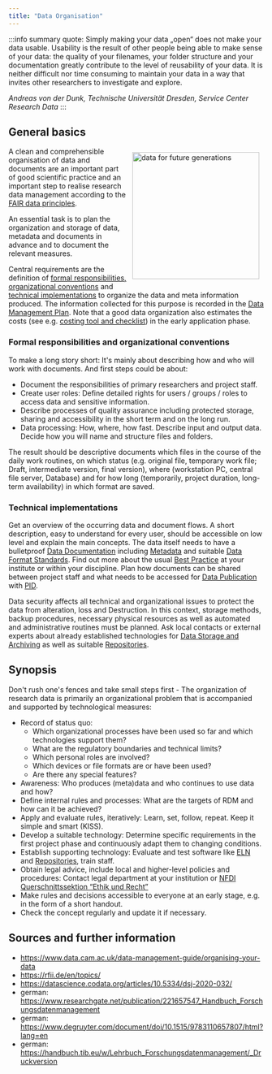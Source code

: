 ```yaml
---
title: "Data Organisation"
---
```


:::info summary quote:
Simply making your data „open“ does not make your data usable. Usability is the result of other people being able to make sense of your data: the quality of your filenames, your folder structure and your documentation greatly contribute to the level of reusability of your data. It is neither difficult nor time consuming to maintain your data in a way that invites other researchers to investigate and explore.

_Andreas von der Dunk, Technische Universität Dresden, Service Center Research Data_
:::

## General basics

<img alt="data for future generations" src='/docs/30_problems/img/data_1517.png' width="250" align="right" vspace="10" hspace="10" />

A clean and comprehensible organisation of data and documents are an important part of good scientific practice and an important step to realise research data management according to the [FAIR data principles](/docs/topics/fair). 

An essential task is to plan the organization and storage of data, metadata and documents in advance and to document the relevant measures.

Central requirements are the definition of [formal responsibilities, organizational conventions](#formal-responsibilities-and-organizational-conventions) and [technical implementations](#technical-implementations) to organize the data and meta information produced. The information collected for this purpose is recorded in the [Data Management Plan](/docs/problems/dmp). Note that a good data organization also estimates the costs (see e.g. [costing tool and checklist](https://ukdataservice.ac.uk/learning-hub/research-data-management/plan-to-share/costing/)) in the early application phase.


### Formal responsibilities and organizational conventions

To make a long story short: It's mainly about describing how and who will work with documents. And first steps could be about:
- Document the responsibilities of primary researchers and project staff.
- Create user roles: Define detailed rights for users / groups / roles to access data and sensitive information.
- Describe processes of quality assurance including protected storage, sharing and accessibility in the short term and on the long run.
- Data processing: How, where, how fast. Describe input and output data. Decide how you will name and structure files and folders.

The result should be descriptive documents which files in the course of the daily work routines, on which status (e.g. original file, temporary work file; Draft, intermediate version, final version), where (workstation PC, central file server, Database) and for how long (temporarily, project duration, long-term availability) in which format are saved.


### Technical implementations

Get an overview of the occurring data and document flows. A short description, easy to understand for every user, should be accessible on low level and explain the main concepts. The data itself needs to have a bulletproof [Data Documentation](/docs/problems/data_documentation) including [Metadata](/docs/topics/metadata/) and suitable [Data Format Standards](/docs/topics/format_standards/). Find out more about the usual [Best Practice](/docs/topics/best_practice/) at your institute or within your discipline. Plan how documents can be shared between project staff and what needs to be accessed for [Data Publication](/docs/problems/data_publication/) with [PID](/docs/topics/pid/).

Data security affects all technical and organizational issues to protect the data from alteration, loss and Destruction. In this context, storage methods, backup procedures, necessary physical resources as well as automated and administrative routines must be planned. Ask local contacts or external experts about already established technologies for [Data Storage and Archiving](/docs/problems/data_storage) as well as suitable [Repositories](/docs/topics/repositories/).


## Synopsis

Don't rush one's fences and take small steps first - The organization of research data is primarily an organizational problem that is accompanied and supported by technological measures:
- Record of status quo:
    - Which organizational processes have been used so far and which technologies support them?
    - What are the regulatory boundaries and technical limits?
    - Which personal roles are involved?
    - Which devices or file formats are or have been used?
    - Are there any special features?
- Awareness: Who produces (meta)data and who continues to use data and how?
- Define internal rules and processes: What are the targets of RDM and how can it be achieved?
- Apply and evaluate rules, iteratively: Learn, set, follow, repeat. Keep it simple and smart (KISS).
- Develop a suitable technology: Determine specific requirements in the first project phase and continuously adapt them to changing conditions.
- Establish supporting technology: Evaluate and test software like [ELN](/docs/topics/eln/) and [Repositories](/docs/topics/repositories/), train staff.
- Obtain legal advice, include local and higher-level policies and procedures: Contact legal department at your institution or [NFDI Querschnittssektion “Ethik und Recht”](https://www.nfdi.de/einrichtung-von-ersten-sektionen/)
- Make rules and decisions accessible to everyone at an early stage, e.g. in the form of a short handout.
- Check the concept regularly and update it if necessary.


## Sources and further information
- https://www.data.cam.ac.uk/data-management-guide/organising-your-data
- https://rfii.de/en/topics/
- https://datascience.codata.org/articles/10.5334/dsj-2020-032/
- german: https://www.researchgate.net/publication/221657547_Handbuch_Forschungsdatenmanagement
- german: https://www.degruyter.com/document/doi/10.1515/9783110657807/html?lang=en
- german: https://handbuch.tib.eu/w/Lehrbuch_Forschungsdatenmanagement/_Druckversion
